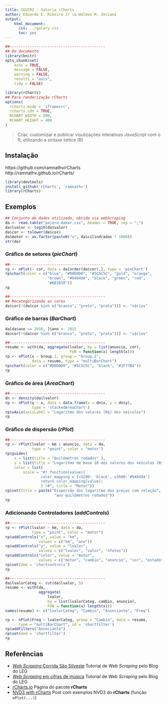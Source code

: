 ```yaml
---
title: IGUIR2 - Galeria rCharts
author: Eduardo E. Ribeiro Jr \& Walmes M. Zeviani
output:
    html_document:
      css: ../galery.css
      toc: yes
---
```


```r
##-------------------------------------------
## Do documento
library(knitr)
opts_chunk$set(
    echo = TRUE,
    message = FALSE,
    warning = FALSE,
    results = "asis",
    tidy = FALSE)

library(rCharts)
## Para renderização rCharts
options(
  rcharts.mode = 'iframesrc', 
  rcharts.cdn = TRUE,
  RCHART_WIDTH = 800,
  RCHART_HEIGHT = 400
)
```
> Criar, customizar e publicar visulizações interativas _JavaScript_
com o R, utilizando a sintaxe _lattice_
> (R)

## Instalação ##

https://github.com/ramnathv/rCharts  
http://ramnathv.github.io/rCharts/

```r
library(devtools)
install_github('rCharts', 'ramnathv')
library(rCharts)
```

## Exemplos ##

```r
## Conjunto de dados utilizado, obtido via webScraping
da <- read.table("pajero-dakar.csv", header = TRUE, sep = ";")
da$lvalor <- log10(da$valor)
da$cor <- tolower(da$cor)
da$motor <- as.factor(paste0("v", da$cilindradas * 1000))
str(da)

```

### Gráfico de setores (_pieChart_) ###

```r
##-------------------------------------------
rp <- nPlot(~ cor, data = da[order(da$cor),], type = 'pieChart')
rp$chart(color = c("blue", "#D0D0D0", "#5C5C5C", "gold", "orange",
                   "brown", "#949494", "black", "green", "red",
                   "#6B1010"))
rp
```


```r
##-------------------------------------------
## Recategorizando as cores
da$cor[!(da$cor %in% c("branco", "preto", "prata"))] <- "vários"
```

### Gráfico de barras (_BarChart_) ###

```r
da[da$ano == 2016, ]$ano <- 2015
da$cor[!(da$cor %in% c("branco", "preto", "prata"))] <- "vários"
```

```r
##-------------------------------------------
resumo <- with(da, aggregate(lvalor, by = list(anuncio, cor),
                             FUN = function(x) length(x)))
rp <- nPlot(x ~ Group.1, group = "Group.2",
            data = resumo, type = "multiBarChart")
rp$chart(color = c("#D0D0D0", "#5C5C5C", "black", "#1F77B4"))
rp
```

### Gráfico de área (_AreaChart_) ###

```r
##-------------------------------------------
dn <- density(da$lvalor)
rp <- nPlot(y ~ x, data = data.frame(x = dn$x, y = dn$y), 
            type = 'stackedAreaChart')
rp$xAxis(axisLabel = "Logaritmo dos valores (R$) dos veículos")
rp
```

### Gráfico de dispersão (_rPlot_) ###

```r
##-------------------------------------------
rp <- rPlot(lvalor ~ km | anuncio, data = da,
            type = "point", color = "motor")
rp$guides(
    x = list(title = "Quilômetros rodados" ),
    y = list(title = "Logaritmo de base 10 dos valores dos veículos (R$)"),
    color = list(
        scale = "#! function(value){
                color_mapping = {v3200: 'black', v3500:'#949494'}
                return color_mapping[value];
                } !#", title = "Motor"))
rp$set(title = paste("Dispersão dos logaritmo dos preços com relação",
                      "aos quilômetros rodados"))
rp
```

### Adicionando Controladores (_addControls_) ###

```r
##-------------------------------------------
rp <- rPlot(lvalor ~ km, data = da,
            type = "point", color = "motor")
rp$addControls("x", value = "km",
               values = c("km", "ano"))
rp$addControls("y", value = "lvalor",
               values = c("lvalor", "valor", "nfotos"))
rp$addControls("color", value = "motor",
               values = c("motor", "cambio", "anuncio", "cor", "estado"))
rp$set(dom = 'chartcontrols')
rp
```
<style>#iframe-chartcontrols{height: 400px; width: 1000px}</style>

```r
##-------------------------------------------
da$lvalorCateg <- cut(da$lvalor, 5)
resumo <- with(da,
               aggregate(
                   lvalor,
                   by = list(lvalorCateg, cambio, anuncio),
                   FUN = function(x) length(x)))
names(resumo) <- c("lvalorCateg", "Cambio", "Anunciante", "Freq")

rp <- nPlot(Freq ~ lvalorCateg, group = "Cambio", data = resumo,
      type = "multiBarChart", id = 'chartfilter')
rp$addFilters("Anunciante")
rp$set(dom = 'chartfilter')
rp
```
<style>#iframe-chartfilter{height: 700px;  width:900px}</style>

## Referências ##

*  [*Web Scraping* Corrida São Silveste](http://blog.leg.ufpr.br/archives/250)
Tutorial de *Web Scraping* pelo Blog do LEG
* [*Web Scraping* em cifras de música](http://blog.leg.ufpr.br/archives/195)
Tutorial de *Web Scraping* pelo Blog do LEG
* [rCharts.io](http://ramnathv.github.io/rCharts/)
Página do pacote **rCharts**
* [NVD3 with rCharts](http://ramnathv.github.io/posts/rcharts-nvd3/)
Post com exemplos NVD3 do **rCharts** (função `nPlot(...)`)
